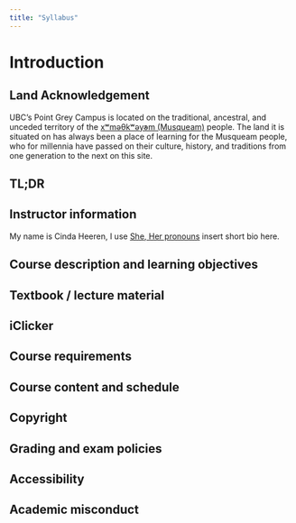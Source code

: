 ```yaml
---
title: "Syllabus"
---
```


# Introduction

## Land Acknowledgement

UBC's Point Grey Campus is located on the traditional, ancestral, and unceded territory of the [xʷməθkʷəy̓əm (Musqueam)](https://www.musqueam.bc.ca/) people.
The land it is situated on has always been a place of learning for the Musqueam people, who for millennia have passed on their culture, history, and traditions from one generation to the next on this site.

## TL;DR

## Instructor information

My name is Cinda Heeren, I use [She, Her pronouns](https://equity.ubc.ca/resources/gender-diversity/pronouns/) insert short bio here.

## Course description and learning objectives

## Textbook / lecture material

## iClicker

## Course requirements

## Course content and schedule

## Copyright

## Grading and exam policies

## Accessibility

## Academic misconduct
